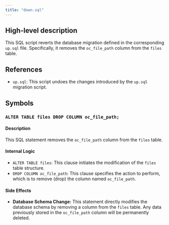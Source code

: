 ```yaml
---
title: "down.sql"
---
```


## High-level description
This SQL script reverts the database migration defined in the corresponding `up.sql` file. Specifically, it removes the `oc_file_path` column from the `files` table.

## References
- `up.sql`: This script undoes the changes introduced by the `up.sql` migration script.

## Symbols
### `ALTER TABLE files DROP COLUMN oc_file_path;`
#### Description
This SQL statement removes the `oc_file_path` column from the `files` table.

#### Internal Logic
- `ALTER TABLE files`: This clause initiates the modification of the `files` table structure.
- `DROP COLUMN oc_file_path`: This clause specifies the action to perform, which is to remove (drop) the column named `oc_file_path`.

#### Side Effects
- **Database Schema Change:** This statement directly modifies the database schema by removing a column from the `files` table. Any data previously stored in the `oc_file_path` column will be permanently deleted. 
